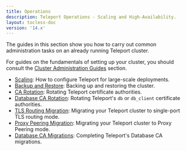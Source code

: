 ```yaml
---
title: Operations
description: Teleport Operations - Scaling and High-Availability.
layout: tocless-doc
version: '14.x'
---
```


The guides in this section show you how to carry out common administration tasks
on an already running Teleport cluster.

For guides on the fundamentals of setting up your cluster, you should consult
the [Cluster Administration Guides](/docs/ver/14.x/management/admin) section.

- [Scaling](/docs/ver/14.x/management/operations/scaling): How to configure Teleport for large-scale deployments.
- [Backup and Restore](/docs/ver/14.x/management/operations/backup-restore): Backing up and restoring the cluster.
- [CA Rotation](/docs/ver/14.x/management/operations/ca-rotation): Rotating Teleport certificate authorities.
- [Database CA Rotation](/docs/ver/14.x/management/operations/db-ca-rotation): Rotating Teleport's `db` or `db_client` certificate authorities.
- [TLS Routing Migration](/docs/ver/14.x/management/operations/tls-routing): Migrating your Teleport cluster to single-port TLS routing mode.
- [Proxy Peering Migration](/docs/ver/14.x/management/operations/proxy-peering): Migrating your Teleport cluster to Proxy Peering mode.
- [Database CA Migrations](/docs/ver/14.x/management/operations/db-ca-migrations): Completing Teleport's Database CA migrations.
